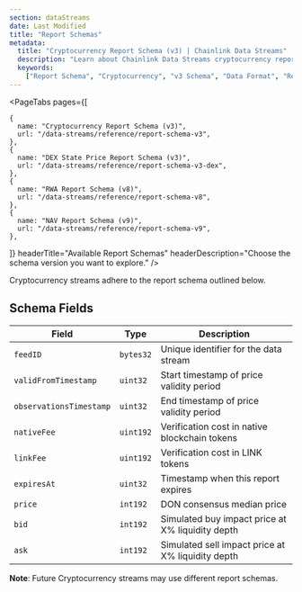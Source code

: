 ```yaml
---
section: dataStreams
date: Last Modified
title: "Report Schemas"
metadata:
  title: "Cryptocurrency Report Schema (v3) | Chainlink Data Streams"
  description: "Learn about Chainlink Data Streams cryptocurrency report schema (v3), including fields, encoding, and examples to integrate market data into your applications."
  keywords:
    ["Report Schema", "Cryptocurrency", "v3 Schema", "Data Format", "Report Structure", "Liquidity-Weighted", "Bid-Ask"]
---
```



<DataStreams section="dsNotes" />

<PageTabs
  pages={[

    {
      name: "Cryptocurrency Report Schema (v3)",
      url: "/data-streams/reference/report-schema-v3",
    },
    {
      name: "DEX State Price Report Schema (v3)",
      url: "/data-streams/reference/report-schema-v3-dex",
    },
    {
      name: "RWA Report Schema (v8)",
      url: "/data-streams/reference/report-schema-v8",
    },
    {
      name: "NAV Report Schema (v9)",
      url: "/data-streams/reference/report-schema-v9",
    },

]}
headerTitle="Available Report Schemas"
headerDescription="Choose the schema version you want to explore."
/>

Cryptocurrency streams adhere to the report schema outlined below.

## Schema Fields

| Field                   | Type      | Description                                       |
| ----------------------- | --------- | ------------------------------------------------- |
| `feedID`                | `bytes32` | Unique identifier for the data stream             |
| `validFromTimestamp`    | `uint32`  | Start timestamp of price validity period          |
| `observationsTimestamp` | `uint32`  | End timestamp of price validity period            |
| `nativeFee`             | `uint192` | Verification cost in native blockchain tokens     |
| `linkFee`               | `uint192` | Verification cost in LINK tokens                  |
| `expiresAt`             | `uint32`  | Timestamp when this report expires                |
| `price`                 | `int192`  | DON consensus median price                        |
| `bid`                   | `int192`  | Simulated buy impact price at X% liquidity depth  |
| `ask`                   | `int192`  | Simulated sell impact price at X% liquidity depth |

**Note**: Future Cryptocurrency streams may use different report schemas.
